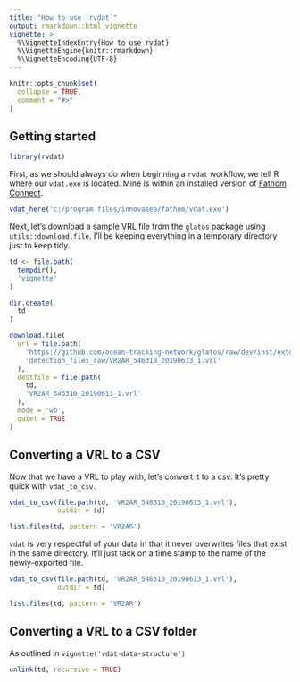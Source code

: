```yaml
---
title: "How to use `rvdat`"
output: rmarkdown::html_vignette
vignette: >
  %\VignetteIndexEntry{How to use rvdat}
  %\VignetteEngine{knitr::rmarkdown}
  %\VignetteEncoding{UTF-8}
---
```


```r
knitr::opts_chunk$set(
  collapse = TRUE,
  comment = "#>"
)
```

## Getting started

```r
library(rvdat)
```

First, as we should always do when beginning a `rvdat` workflow, we tell R where our `vdat.exe` is located. Mine is within an installed version of [Fathom Connect](https://support.fishtracking.innovasea.com/s/downloads).

```r
vdat_here('c:/program files/innovasea/fathom/vdat.exe')
```

Next, let's download a sample VRL file from the `glatos` package using `utils::download.file`. I'll be keeping everything in a temporary directory just to keep tidy.

```r
td <- file.path(
  tempdir(),
  'vignette'
)

dir.create(
  td
)

download.file(
  url = file.path(
    'https://github.com/ocean-tracking-network/glatos/raw/dev/inst/extdata',
    'detection_files_raw/VR2AR_546310_20190613_1.vrl'
  ),
  destfile = file.path(
    td,
    'VR2AR_546310_20190613_1.vrl'
  ),
  mode = 'wb',
  quiet = TRUE
)
```

## Converting a VRL to a CSV

Now that we have a VRL to play with, let's convert it to a csv. It's pretty quick with `vdat_to_csv`.

```r
vdat_to_csv(file.path(td, 'VR2AR_546310_20190613_1.vrl'),
            outdir = td)

list.files(td, pattern = 'VR2AR')
```
`vdat` is very respectful of your data in that it never overwrites files that exist in the same directory. It'll just tack on a time stamp to the name of the newly-exported file.

```r
vdat_to_csv(file.path(td, 'VR2AR_546310_20190613_1.vrl'),
            outdir = td)

list.files(td, pattern = 'VR2AR')
```

## Converting a VRL to a CSV folder

As outlined in `vignette('vdat-data-structure')`




```r
unlink(td, recursive = TRUE)
```


